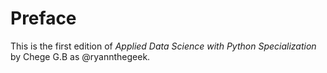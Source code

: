 # Preface {.unnumbered}

This is the first edition of *Applied Data Science with Python Specialization* by Chege G.B as \textcolor{blue}{\textbf{STATS\_SOLUTIONS}}@ryannthegeek.

```{=tex}
\cleardoublepage
\pagenumbering{arabic}
\pagestyle{fancy}
```
